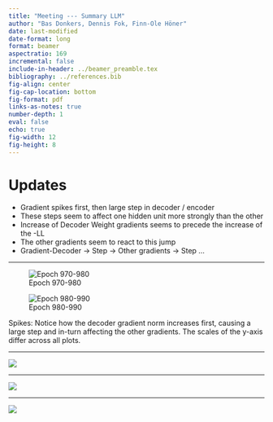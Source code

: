 ```yaml
---
title: "Meeting --- Summary LLM"
author: "Bas Donkers, Dennis Fok, Finn-Ole Höner"
date: last-modified
date-format: long
format: beamer
aspectratio: 169
incremental: false
include-in-header: ../beamer_preamble.tex
bibliography: ../references.bib
fig-align: center
fig-cap-location: bottom
fig-format: pdf
links-as-notes: true
number-depth: 1
eval: false
echo: true
fig-width: 12
fig-height: 8
---
```


# Updates

- Gradient spikes first, then large step in decoder / encoder
- These steps seem to affect one hidden unit more strongly than the other
- Increase of Decoder Weight gradients seems to precede the increase of the -LL
- The other gradients seem to react to this jump
- Gradient-Decoder $\to$ Step $\to$ Other gradients $\to$ Step ...

---

::: {#fig-elephants layout-ncol=2}

![Epoch 970-980](./figures/dashboard_last10_980.png)

![Epoch 980-990](./figures/dashboard_last10_990.png)

Spikes: Notice how the decoder gradient norm increases first, causing a large step and in-turn affecting the other gradients. The scales of the y-axis differ across all plots.
:::

---

![](./figures/dashboard_last10_540.png)

---

![](./figures/dashboard_last10_160.png)

---

![](./figures/dashboard_last10_350.png)





